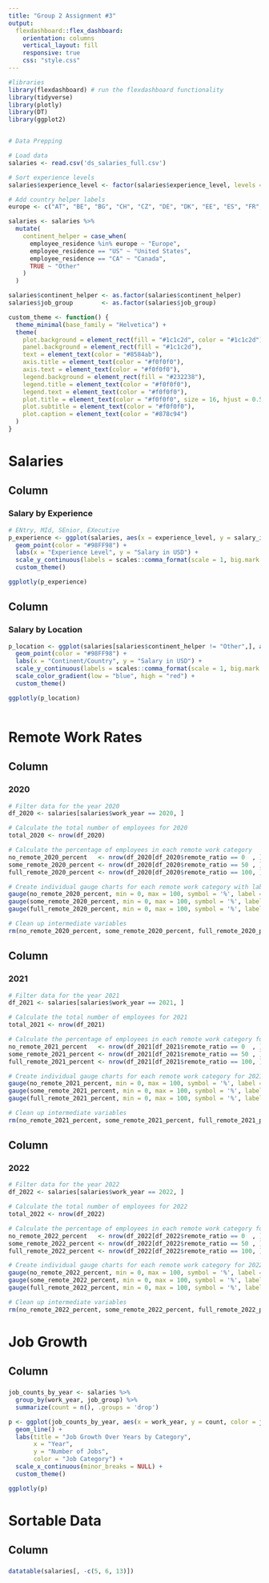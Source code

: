 ```yaml
---
title: "Group 2 Assignment #3"
output: 
  flexdashboard::flex_dashboard:
    orientation: columns
    vertical_layout: fill
    responsive: true
    css: "style.css"
---
```



```r
#libraries
library(flexdashboard) # run the flexdashboard functionality
library(tidyverse)
library(plotly)
library(DT)
library(ggplot2)


# Data Prepping

# Load data
salaries <- read.csv('ds_salaries_full.csv')

# Sort experience levels
salaries$experience_level <- factor(salaries$experience_level, levels = c("EN", "MI", "SE", "EX"), labels = c("Entry", "Middle", "Senior", "Executive"))

# Add country helper labels
europe <- c("AT", "BE", "BG", "CH", "CZ", "DE", "DK", "EE", "ES", "FR", "GB", "GR", "HR", "HU", "IE", "IT", "LU", "MT", "NL", "PL", "PT", "RO", "RS", "SI", "TR", "UA")

salaries <- salaries %>% 
  mutate(
    continent_helper = case_when(
      employee_residence %in% europe ~ "Europe",
      employee_residence == "US" ~ "United States",
      employee_residence == "CA" ~ "Canada",
      TRUE ~ "Other"
    )
  )

salaries$continent_helper <- as.factor(salaries$continent_helper)
salaries$job_group        <- as.factor(salaries$job_group)

custom_theme <- function() {
  theme_minimal(base_family = "Helvetica") +
  theme(
    plot.background = element_rect(fill = "#1c1c2d", color = "#1c1c2d"),
    panel.background = element_rect(fill = "#1c1c2d"),
    text = element_text(color = "#8584ab"),
    axis.title = element_text(color = "#f0f0f0"),
    axis.text = element_text(color = "#f0f0f0"),
    legend.background = element_rect(fill = "#232238"),
    legend.title = element_text(color = "#f0f0f0"),
    legend.text = element_text(color = "#f0f0f0"),
    plot.title = element_text(color = "#f0f0f0", size = 16, hjust = 0.5),
    plot.subtitle = element_text(color = "#f0f0f0"),
    plot.caption = element_text(color = "#878c94")
  )
}

```


Salaries
===

Column {data-width=500}
-----------------------------------------------------------------------

### Salary by Experience

```r
# ENtry, MId, SEnior, EXecutive
p_experience <- ggplot(salaries, aes(x = experience_level, y = salary_in_usd)) +
  geom_point(color = "#98FF98") +
  labs(x = "Experience Level", y = "Salary in USD") +
  scale_y_continuous(labels = scales::comma_format(scale = 1, big.mark = ","), limits = c(0, 650000)) +
  custom_theme()

ggplotly(p_experience)


```

Column {data-width=500}
-----------------------------------------------------------------------

### Salary by Location

```r
p_location <- ggplot(salaries[salaries$continent_helper != "Other",], aes(x = continent_helper, y = salary_in_usd), color = salary_in_usd) +
  geom_point(color = "#98FF98") +
  labs(x = "Continent/Country", y = "Salary in USD") +
  scale_y_continuous(labels = scales::comma_format(scale = 1, big.mark = ","), limits = c(0, 650000)) +
  scale_color_gradient(low = "blue", high = "red") + 
  custom_theme()

ggplotly(p_location)



```


Remote Work Rates
===

Column {data-width=200}
-----------------------------------------------------------------------

### 2020

```r
# Filter data for the year 2020
df_2020 <- salaries[salaries$work_year == 2020, ]

# Calculate the total number of employees for 2020
total_2020 <- nrow(df_2020)

# Calculate the percentage of employees in each remote work category
no_remote_2020_percent   <- nrow(df_2020[df_2020$remote_ratio == 0  , ]) / total_2020 * 100
some_remote_2020_percent <- nrow(df_2020[df_2020$remote_ratio == 50 , ]) / total_2020 * 100
full_remote_2020_percent <- nrow(df_2020[df_2020$remote_ratio == 100, ]) / total_2020 * 100

# Create individual gauge charts for each remote work category with labels
gauge(no_remote_2020_percent, min = 0, max = 100, symbol = '%', label = "No Remote")
gauge(some_remote_2020_percent, min = 0, max = 100, symbol = '%', label = "Some Remote")
gauge(full_remote_2020_percent, min = 0, max = 100, symbol = '%', label = "Fully Remote")

# Clean up intermediate variables
rm(no_remote_2020_percent, some_remote_2020_percent, full_remote_2020_percent)

```

Column {data-width=200}
-----------------------------------------------------------------------

### 2021

```r
# Filter data for the year 2021
df_2021 <- salaries[salaries$work_year == 2021, ]

# Calculate the total number of employees for 2021
total_2021 <- nrow(df_2021)

# Calculate the percentage of employees in each remote work category for 2021
no_remote_2021_percent   <- nrow(df_2021[df_2021$remote_ratio == 0  , ]) / total_2021 * 100
some_remote_2021_percent <- nrow(df_2021[df_2021$remote_ratio == 50 , ]) / total_2021 * 100
full_remote_2021_percent <- nrow(df_2021[df_2021$remote_ratio == 100, ]) / total_2021 * 100

# Create individual gauge charts for each remote work category for 2021 with labels
gauge(no_remote_2021_percent, min = 0, max = 100, symbol = '%', label = "No Remote")
gauge(some_remote_2021_percent, min = 0, max = 100, symbol = '%', label = "Some Remote")
gauge(full_remote_2021_percent, min = 0, max = 100, symbol = '%', label = "Fully Remote")

# Clean up intermediate variables
rm(no_remote_2021_percent, some_remote_2021_percent, full_remote_2021_percent)

```


Column {data-width=200}
-----------------------------------------------------------------------

### 2022

```r
# Filter data for the year 2022
df_2022 <- salaries[salaries$work_year == 2022, ]

# Calculate the total number of employees for 2022
total_2022 <- nrow(df_2022)

# Calculate the percentage of employees in each remote work category for 2022
no_remote_2022_percent   <- nrow(df_2022[df_2022$remote_ratio == 0  , ]) / total_2022 * 100
some_remote_2022_percent <- nrow(df_2022[df_2022$remote_ratio == 50 , ]) / total_2022 * 100
full_remote_2022_percent <- nrow(df_2022[df_2022$remote_ratio == 100, ]) / total_2022 * 100

# Create individual gauge charts for each remote work category for 2022 with labels
gauge(no_remote_2022_percent, min = 0, max = 100, symbol = '%', label = "No Remote")
gauge(some_remote_2022_percent, min = 0, max = 100, symbol = '%', label = "Some Remote")
gauge(full_remote_2022_percent, min = 0, max = 100, symbol = '%', label = "Fully Remote")

# Clean up intermediate variables
rm(no_remote_2022_percent, some_remote_2022_percent, full_remote_2022_percent)

```


Job Growth
===

Column {data-width=700}
-----------------------------------------------------------------------

### 

```r

job_counts_by_year <- salaries %>%
  group_by(work_year, job_group) %>%
  summarize(count = n(), .groups = 'drop')

p <- ggplot(job_counts_by_year, aes(x = work_year, y = count, color = job_group, group = job_group)) +
  geom_line() +
  labs(title = "Job Growth Over Years by Category",
       x = "Year",
       y = "Number of Jobs",
       color = "Job Category") +
  scale_x_continuous(minor_breaks = NULL) +
  custom_theme()

ggplotly(p)

```

Sortable Data
===

Column {data-width=700}
-----------------------------------------------------------------------

###
```r
datatable(salaries[, -c(5, 6, 13)])
```
